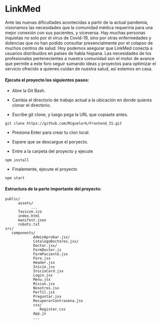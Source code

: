 
<Meta title="LinkMed" />

<style>{`
  .subheading {
    --mediumdark: '#999999';
    font-weight: 900;
    font-size: 13px;
    color: #999;
    letter-spacing: 6px;
    line-height: 24px;
    text-transform: uppercase;
    margin-bottom: 12px;
    margin-top: 40px;
  }

  .link-list {
    display: grid;
    grid-template-columns: 1fr;
    grid-template-rows: 1fr 1fr;
    row-gap: 10px;
  }

  @media (min-width: 620px) {
    .link-list {
      row-gap: 20px;
      column-gap: 20px;
      grid-template-columns: 1fr 1fr;
    }
  }

  @media all and (-ms-high-contrast:none) {
  .link-list {
      display: -ms-grid;
      -ms-grid-columns: 1fr 1fr;
      -ms-grid-rows: 1fr 1fr;
    }
  }

  .link-item {
    display: block;
    padding: 20px 30px 20px 15px;
    border: 1px solid #00000010;
    border-radius: 5px;
    transition: background 150ms ease-out, border 150ms ease-out, transform 150ms ease-out;
    color: #333333;
    display: flex;
    align-items: flex-start;
  }

  .link-item:hover {
    border-color: #1EA7FD50;
    transform: translate3d(0, -3px, 0);
    box-shadow: rgba(0, 0, 0, 0.08) 0 3px 10px 0;
  }

  .link-item:active {
    border-color: #1EA7FD;
    transform: translate3d(0, 0, 0);
  }

  .link-item strong {
    font-weight: 700;
    display: block;
    margin-bottom: 2px;
  }
  
  .link-item img {
    height: 40px;
    width: 40px;
    margin-right: 15px;
    flex: none;
  }

  .link-item span {
    font-size: 14px;
    line-height: 20px;
  }

  .tip {
    display: inline-block;
    border-radius: 1em;
    font-size: 11px;
    line-height: 12px;
    font-weight: 700;
    background: #E7FDD8;
    color: #66BF3C;
    padding: 4px 12px;
    margin-right: 10px;
    vertical-align: top;
  }

  .tip-wrapper {
    font-size: 13px;
    line-height: 20px;
    margin-top: 40px;
    margin-bottom: 40px;
  }

  .tip-wrapper code {
    font-size: 12px;
    display: inline-block;
  }

  
`}</style>

# LinkMed

Ante las nuevas dificultades acontecidas a partir de la actual pandemia, visionamos las necesidades que la comunidad médica requeriría para una mejor conexión con sus pacientes, y viceversa. Hay muchas personas inquietas no solo por el virus de Covid-19, sino por otras enfermedades y dolencias que no han podido consultar presencialmente por el colapso de muchos centros de salud. Hoy podemos asegurar que LinkMed conecta a usuarios distribuidos en países de habla hispana. Las necesidades de los profesionales pertenecientes a nuestra comunidad son el motor de avance que permite a este foro seguir sumando ideas y proyectos para optimizar el servicio ofrecido a quienes cuidan de nuestra salud, así estemos en casa.

#### Ejecuta el proyecto los siguientes pasos:

- Abre la Git Bash.

- Cambia el directorio de trabajo actual a la ubicación en donde quieres clonar el directorio.

- Escribe git clone, y luego pega la URL que copiaste antes.

`git clone https://github.com/Miguelork/Frontend_IS.git`

- Presiona Enter para crear tu clon local.

- Espere que se descargue el poryecto.

- Entre a la carpeta del proyecto y ejecute

`npm install`

- Finalemente, ejecute el proyecto

`npm start`

#### Estructura de la parte importante del proyecto:

    public/
	      assets/
		        ...
		  favicon.ico
		  index.html
		  manifest.json
		  robots.txt
    src/
       components/
                 AdminAprobar.jsx/
                 CatalogoDoctores.jsx/
                 Doctor.jsx/
                 FormDoctor.js
				 FormPaciente.jsx
				 Foro.jsx
				 Header.jsx
				 Inicio.jsx
				 InicioCard.jsx
				 Login.jsx
				 Menu.jsx
				 Mision.jsx
				 Nosotros.jsx
				 Perfil.jsx
				 Preguntar.jsx
				 RecuperarContrasena.jsx
				 css/
				 	Register.css
                 App.js
				 ...